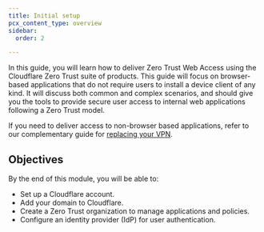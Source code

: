 ```yaml
---
title: Initial setup
pcx_content_type: overview
sidebar:
  order: 2

---
```


In this guide, you will learn how to deliver Zero Trust Web Access using the Cloudflare Zero Trust suite of products. This guide will focus on browser-based applications that do not require users to install a device client of any kind. It will discuss both common and complex scenarios, and should give you the tools to provide secure user access to internal web applications following a Zero Trust model.

If you need to deliver access to non-browser based applications, refer to our complementary guide for [replacing your VPN](/learning-paths/zero-trust-web-access/concepts/).

## Objectives

By the end of this module, you will be able to:

* Set up a Cloudflare account.
* Add your domain to Cloudflare.
* Create a Zero Trust organization to manage applications and policies.
* Configure an identity provider (IdP) for user authentication.

